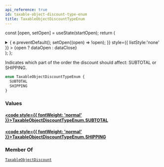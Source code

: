 ```yaml
---
api_reference: true
id: taxable-object-discount-type-enum
title: TaxableObjectDiscountTypeEnum
---
```






const [open, setOpen] = useState(startOpen);
return (
<details {...(open ? { open: true } : {})} className="details" style={{ border:'none', boxShadow:'none', background:'var(--ifm-background-color)' }}>
<summary
onClick={(e) => {
e.preventDefault();
setOpen((open) => !open);
}}
style={{ listStyle:'none' }} >
{open ? dataOpen : dataClose}
</summary>
{open && children}
</details>
);
};

Indicates which part of the order the discount should affect: SUBTOTAL or SHIPPING.

```graphql
enum TaxableObjectDiscountTypeEnum {
  SUBTOTAL
  SHIPPING
}
```

### Values

#### [<code style={{ fontWeight: 'normal' }}>TaxableObjectDiscountTypeEnum.<b>SUBTOTAL</b></code>](#)

#### [<code style={{ fontWeight: 'normal' }}>TaxableObjectDiscountTypeEnum.<b>SHIPPING</b></code>](#)

### Member Of

[`TaxableObjectDiscount`](../../../api-reference/taxes/objects/taxable-object-discount.mdx) <Badge class="badge badge--secondary" text="object"/>
